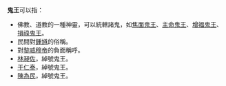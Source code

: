 
'''鬼王'''可以指：
*佛教、道教的一種神靈，可以統轄諸鬼，如[[面燃大士|焦面鬼王]]、[[主命鬼王|主命鬼王]]、[[增福鬼王|增福鬼王]]、[[損祿鬼王|損祿鬼王]]。
*民間對[[鍾馗|鍾馗]]的俗稱。
*對[[黎威穆帝|黎威穆帝]]的負面稱呼。
*[[林昶佐|林昶佐]]，綽號鬼王。
*[[于仁泰|于仁泰]]，綽號鬼王。
*[[陳為民|陳為民]]，綽號鬼王。

{{disambig|Cat=二字消歧義}}